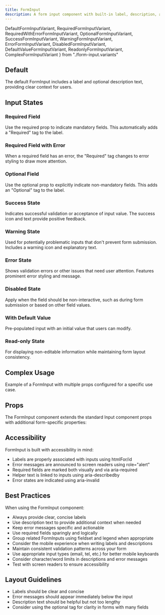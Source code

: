 ```yaml
---
title: FormInput
description: A form input component with built-in label, description, and error handling capabilities.
---
```

  DefaultFormInputVariant,
  RequiredFormInputVariant,
  RequiredWithErrorFormInputVariant,
  OptionalFormInputVariant,
  SuccessFormInputVariant,
  WarningFormInputVariant,
  ErrorFormInputVariant,
  DisabledFormInputVariant,
  DefaultValueFormInputVariant,
  ReadonlyFormInputVariant,
  ComplexFormInputVariant
} from "./form-input.variants"

## Default

The default FormInput includes a label and optional description text, providing clear context for users.

<DefaultFormInputVariant />

## Input States

### Required Field

Use the required prop to indicate mandatory fields. This automatically adds a "Required" tag to the label.

<RequiredFormInputVariant />

### Required Field with Error

When a required field has an error, the "Required" tag changes to error styling to draw more attention.

<RequiredWithErrorFormInputVariant />

### Optional Field

Use the optional prop to explicitly indicate non-mandatory fields. This adds an "Optional" tag to the label.

<OptionalFormInputVariant />

### Success State

Indicates successful validation or acceptance of input value. The success icon and text provide positive feedback.

<SuccessFormInputVariant />

### Warning State

Used for potentially problematic inputs that don't prevent form submission. Includes a warning icon and explanatory text.

<WarningFormInputVariant />

### Error State

Shows validation errors or other issues that need user attention. Features prominent error styling and message.

<ErrorFormInputVariant />

### Disabled State

Apply when the field should be non-interactive, such as during form submission or based on other field values.

<DisabledFormInputVariant />

### With Default Value

Pre-populated input with an initial value that users can modify.

<DefaultValueFormInputVariant />

### Read-only State

For displaying non-editable information while maintaining form layout consistency.

<ReadonlyFormInputVariant />

## Complex Usage

Example of a FormInput with multiple props configured for a specific use case.

<ComplexFormInputVariant />

## Props

The FormInput component extends the standard Input component props with additional form-specific properties:

<AutoTypeTable
    name="DocumentedFormInputProps"
    path="../../internal/ui/src/components/form/index.tsx"
/>

## Accessibility

FormInput is built with accessibility in mind:

- Labels are properly associated with inputs using htmlFor/id
- Error messages are announced to screen readers using role="alert"
- Required fields are marked both visually and via aria-required
- Helper text is linked to inputs using aria-describedby
- Error states are indicated using aria-invalid

## Best Practices

When using the FormInput component:

- Always provide clear, concise labels
- Use description text to provide additional context when needed
- Keep error messages specific and actionable
- Use required fields sparingly and logically
- Group related FormInputs using fieldset and legend when appropriate
- Consider the mobile experience when writing labels and descriptions
- Maintain consistent validation patterns across your form
- Use appropriate input types (email, tel, etc.) for better mobile keyboards
- Consider character/word limits in descriptions and error messages
- Test with screen readers to ensure accessibility

## Layout Guidelines

- Labels should be clear and concise
- Error messages should appear immediately below the input
- Description text should be helpful but not too lengthy
- Consider using the optional tag for clarity in forms with many fields
